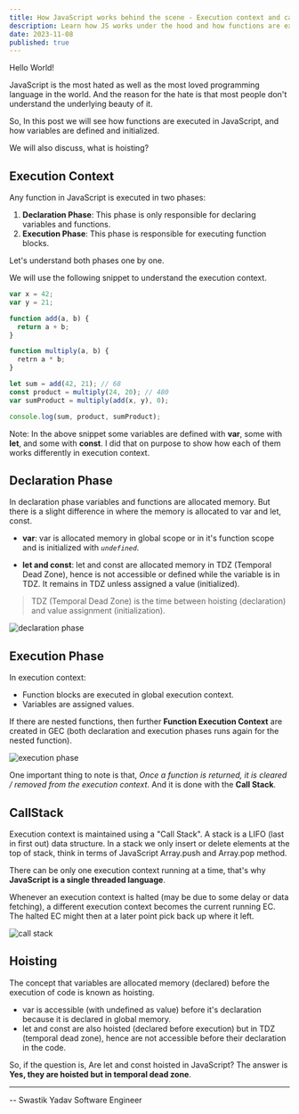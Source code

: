 ```yaml
---
title: How JavaScript works behind the scene - Execution context and callstack
description: Learn how JS works under the hood and how functions are executed in JavaScript with execution context.
date: 2023-11-08
published: true
---
```


Hello World!

JavaScript is the most hated as well as the most loved programming language in the world. And the reason for the hate is that most people don't understand the underlying beauty of it.

So, In this post we will see how functions are executed in JavaScript, and how variables are defined and initialized.

We will also discuss, what is hoisting?

## Execution Context

Any function in JavaScript is executed in two phases:

1. **Declaration Phase**: This phase is only responsible for declaring variables and functions.
2. **Execution Phase**: This phase is responsible for executing function blocks.

Let's understand both phases one by one.

We will use the following snippet to understand the execution context.

```js
var x = 42;
var y = 21;

function add(a, b) {
  return a + b;
}

function multiply(a, b) {
  retrn a * b;
}

let sum = add(42, 21); // 68
const product = multiply(24, 20); // 480
var sumProduct = multiply(add(x, y), 0);

console.log(sum, product, sumProduct);
```

Note: In the above snippet some variables are defined with **var**, some with **let**, and some with **const**. I did that on purpose to show how each of them works differently in execution context.

## Declaration Phase

In declaration phase variables and functions are allocated memory. But there is a slight difference in where the memory is allocated to var and let, const.

- **var**: var is allocated memory in global scope or in it's function scope and is initialized with _`undefined`_.

- **let and const**: let and const are allocated memory in TDZ (Temporal Dead Zone), hence is not accessible or defined while the variable is in TDZ. It remains in TDZ unless assigned a value (initialized).

> TDZ (Temporal Dead Zone) is the time between hoisting (declaration) and value assignment (initialization).

![declaration phase](https://dev-to-uploads.s3.amazonaws.com/uploads/articles/uvmu4my9ewjr16trryjx.png)

## Execution Phase

In execution context:

- Function blocks are executed in global execution context.
- Variables are assigned values.

If there are nested functions, then further **Function Execution Context** are created in GEC (both declaration and execution phases runs again for the nested function).

![execution phase](https://dev-to-uploads.s3.amazonaws.com/uploads/articles/qt2klzkabvzl6t3wumcr.png)

One important thing to note is that, _Once a function is returned, it is cleared / removed from the execution context_. And it is done with the **Call Stack**.

## CallStack

Execution context is maintained using a "Call Stack". A stack is a LIFO (last in first out) data structure. In a stack we only insert or delete elements at the top of stack, think in terms of JavaScript Array.push and Array.pop method.

There can be only one execution context running at a time, that's why **JavaScript is a single threaded language**.

Whenever an execution context is halted (may be due to some delay or data fetching), a different execution context becomes the current running EC. The halted EC might then at a later point pick back up where it left.

![call stack](https://dev-to-uploads.s3.amazonaws.com/uploads/articles/51e01efmqjwhzhz17kom.png)

## Hoisting

The concept that variables are allocated memory (declared) before the execution of code is known as hoisting.

- var is accessible (with undefined as value) before it's declaration because it is declared in global memory.
- let and const are also hoisted (declared before execution) but in TDZ (temporal dead zone), hence are not accessible before their declaration in the code.

So, if the question is, Are let and const hoisted in JavaScript? The answer is **Yes, they are hoisted but in temporal dead zone**.

---

-- Swastik Yadav
Software Engineer
